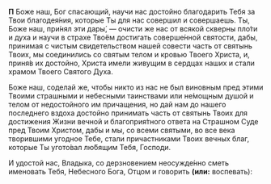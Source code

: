 **П** Боже наш, Бог спасающий, научи нас достойно благодарить Тебя за Твои благодея́ния, которые Ты для нас совершил и совершаешь. Ты, Боже наш, при́нял эти дары́, — очисти же нас от всякой скверны пло́ти и духа и научи в страхе Твоём достигать соверше́нной святости, дабы, принимая с чистым свидетельством нашей совести часть от святынь Твоих, мы соединились со святым телом и кровью Твоего Христа, и, приня́в их достойно, Христа имели живущим в сердцах наших и стали храмом Твоего Святого Духа.

Боже наш, соделай же, чтобы никто из нас не был виновным пред этими Твоими страшными и небесными таинствами или не́мощным душой и телом от недостойного им причащения, но дай нам до нашего последнего вздоха достойно принимать часть от святынь Твоих для достижения Жизни вечной и благоприя́тного ответа на Страшном Суде пред Твоим Христом, дабы и мы, со всеми святыми, во все века творившими угодное Тебе, стали причастниками Твоих вечных благ, которые Ты угото́вал лю́бящим Тебя, Господи.

И удостой нас, Владыка, со дерзновением неосужде́нно сметь именовать Тебя, Небесного Бога, Отцом и говорить **(или:** воспевать<R>)</R>:
